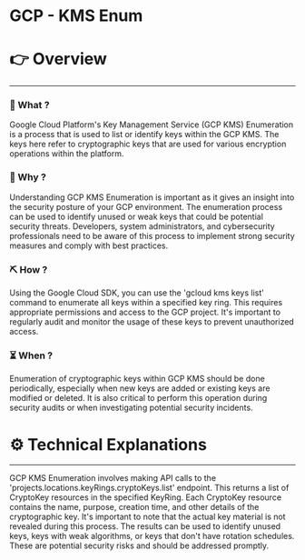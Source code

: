 # GCP - KMS Enum


# 👉 Overview

---

### 👀 What ?

Google Cloud Platform's Key Management Service (GCP KMS) Enumeration is a process that is used to list or identify keys within the GCP KMS. The keys here refer to cryptographic keys that are used for various encryption operations within the platform.


### 🧐 Why ?

Understanding GCP KMS Enumeration is important as it gives an insight into the security posture of your GCP environment. The enumeration process can be used to identify unused or weak keys that could be potential security threats. Developers, system administrators, and cybersecurity professionals need to be aware of this process to implement strong security measures and comply with best practices.


### ⛏️ How ?

Using the Google Cloud SDK, you can use the 'gcloud kms keys list' command to enumerate all keys within a specified key ring. This requires appropriate permissions and access to the GCP project. It's important to regularly audit and monitor the usage of these keys to prevent unauthorized access.


### ⏳ When ?

Enumeration of cryptographic keys within GCP KMS should be done periodically, especially when new keys are added or existing keys are modified or deleted. It is also critical to perform this operation during security audits or when investigating potential security incidents.


# ⚙️ Technical Explanations

---

GCP KMS Enumeration involves making API calls to the 'projects.locations.keyRings.cryptoKeys.list' endpoint. This returns a list of CryptoKey resources in the specified KeyRing. Each CryptoKey resource contains the name, purpose, creation time, and other details of the cryptographic key. It's important to note that the actual key material is not revealed during this process. The results can be used to identify unused keys, keys with weak algorithms, or keys that don't have rotation schedules. These are potential security risks and should be addressed promptly.

